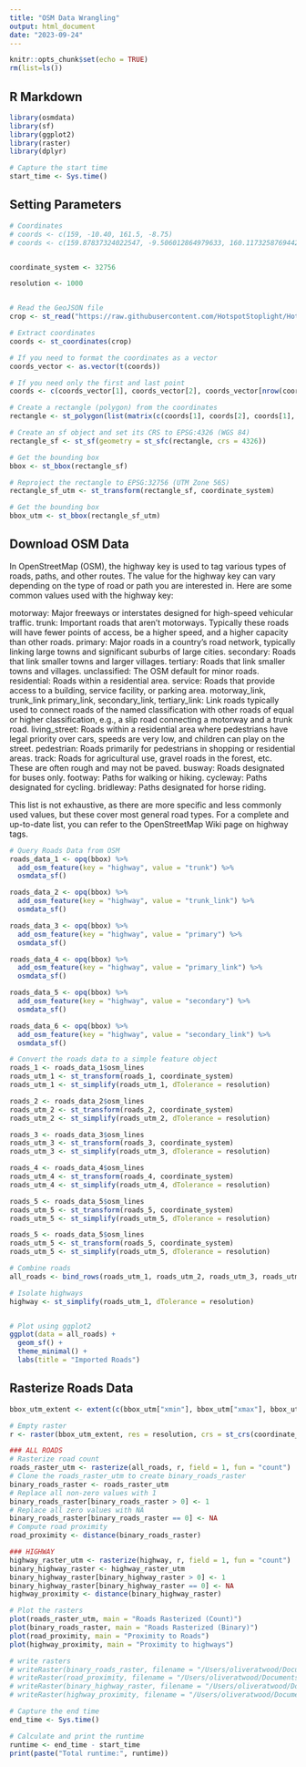 ```yaml
---
title: "OSM Data Wrangling"
output: html_document
date: "2023-09-24"
---
```


```r
knitr::opts_chunk$set(echo = TRUE)
rm(list=ls())
```

## R Markdown

```r
library(osmdata)
library(sf)
library(ggplot2)
library(raster)
library(dplyr)

# Capture the start time
start_time <- Sys.time()
```

## Setting Parameters
```r
# Coordinates
# coords <- c(159, -10.40, 161.5, -8.75)
# coords <- c(159.87837324022547, -9.506012864979633, 160.11732587694422, -9.365122938868943)


coordinate_system <- 32756

resolution <- 1000



```

```r
# Read the GeoJSON file
crop <- st_read("https://raw.githubusercontent.com/HotspotStoplight/HotspotStoplight/main/CropBoxes/CR_Crop4.geojson")

# Extract coordinates
coords <- st_coordinates(crop)

# If you need to format the coordinates as a vector
coords_vector <- as.vector(t(coords))

# If you need only the first and last point
coords <- c(coords_vector[1], coords_vector[2], coords_vector[nrow(coords) * 2 - 1], coords_vector[nrow(coords) * 2])

# Create a rectangle (polygon) from the coordinates
rectangle <- st_polygon(list(matrix(c(coords[1], coords[2], coords[1], coords[4], coords[3], coords[4], coords[3], coords[2], coords[1], coords[2]), ncol=2, byrow=TRUE)))

# Create an sf object and set its CRS to EPSG:4326 (WGS 84)
rectangle_sf <- st_sf(geometry = st_sfc(rectangle, crs = 4326))

# Get the bounding box
bbox <- st_bbox(rectangle_sf)

# Reproject the rectangle to EPSG:32756 (UTM Zone 56S)
rectangle_sf_utm <- st_transform(rectangle_sf, coordinate_system)

# Get the bounding box
bbox_utm <- st_bbox(rectangle_sf_utm)

```

## Download OSM Data

In OpenStreetMap (OSM), the highway key is used to tag various types of roads, paths, and other routes. The value for the highway key can vary depending on the type of road or path you are interested in. Here are some common values used with the highway key:

motorway: Major freeways or interstates designed for high-speed vehicular traffic.
trunk: Important roads that aren't motorways. Typically these roads will have fewer points of access, be a higher speed, and a higher capacity than other roads.
primary: Major roads in a country's road network, typically linking large towns and significant suburbs of large cities.
secondary: Roads that link smaller towns and larger villages.
tertiary: Roads that link smaller towns and villages.
unclassified: The OSM default for minor roads.
residential: Roads within a residential area.
service: Roads that provide access to a building, service facility, or parking area.
motorway_link, trunk_link primary_link, secondary_link, tertiary_link: Link roads typically used to connect roads of the named classification with other roads of equal or higher classification, e.g., a slip road connecting a motorway and a trunk road.
living_street: Roads within a residential area where pedestrians have legal priority over cars, speeds are very low, and children can play on the street.
pedestrian: Roads primarily for pedestrians in shopping or residential areas.
track: Roads for agricultural use, gravel roads in the forest, etc. These are often rough and may not be paved.
busway: Roads designated for buses only.
footway: Paths for walking or hiking.
cycleway: Paths designated for cycling.
bridleway: Paths designated for horse riding.

This list is not exhaustive, as there are more specific and less commonly used values, but these cover most general road types. For a complete and up-to-date list, you can refer to the OpenStreetMap Wiki page on highway tags.

```r
# Query Roads Data from OSM
roads_data_1 <- opq(bbox) %>%
  add_osm_feature(key = "highway", value = "trunk") %>%
  osmdata_sf()

roads_data_2 <- opq(bbox) %>%
  add_osm_feature(key = "highway", value = "trunk_link") %>%
  osmdata_sf()

roads_data_3 <- opq(bbox) %>%
  add_osm_feature(key = "highway", value = "primary") %>%
  osmdata_sf()

roads_data_4 <- opq(bbox) %>%
  add_osm_feature(key = "highway", value = "primary_link") %>%
  osmdata_sf()

roads_data_5 <- opq(bbox) %>%
  add_osm_feature(key = "highway", value = "secondary") %>%
  osmdata_sf()

roads_data_6 <- opq(bbox) %>%
  add_osm_feature(key = "highway", value = "secondary_link") %>%
  osmdata_sf()
```

```r
# Convert the roads data to a simple feature object
roads_1 <- roads_data_1$osm_lines
roads_utm_1 <- st_transform(roads_1, coordinate_system)
roads_utm_1 <- st_simplify(roads_utm_1, dTolerance = resolution)

roads_2 <- roads_data_2$osm_lines
roads_utm_2 <- st_transform(roads_2, coordinate_system)
roads_utm_2 <- st_simplify(roads_utm_2, dTolerance = resolution)

roads_3 <- roads_data_3$osm_lines
roads_utm_3 <- st_transform(roads_3, coordinate_system)
roads_utm_3 <- st_simplify(roads_utm_3, dTolerance = resolution)

roads_4 <- roads_data_4$osm_lines
roads_utm_4 <- st_transform(roads_4, coordinate_system)
roads_utm_4 <- st_simplify(roads_utm_4, dTolerance = resolution)

roads_5 <- roads_data_5$osm_lines
roads_utm_5 <- st_transform(roads_5, coordinate_system)
roads_utm_5 <- st_simplify(roads_utm_5, dTolerance = resolution)

roads_5 <- roads_data_5$osm_lines
roads_utm_5 <- st_transform(roads_5, coordinate_system)
roads_utm_5 <- st_simplify(roads_utm_5, dTolerance = resolution)

# Combine roads
all_roads <- bind_rows(roads_utm_1, roads_utm_2, roads_utm_3, roads_utm_4, roads_utm_5)

# Isolate highways
highway <- st_simplify(roads_utm_1, dTolerance = resolution)


# Plot using ggplot2
ggplot(data = all_roads) +
  geom_sf() +
  theme_minimal() +
  labs(title = "Imported Roads")


```

## Rasterize Roads Data
```r
bbox_utm_extent <- extent(c(bbox_utm["xmin"], bbox_utm["xmax"], bbox_utm["ymin"], bbox_utm["ymax"]))

# Empty raster
r <- raster(bbox_utm_extent, res = resolution, crs = st_crs(coordinate_system))

### ALL ROADS 
# Rasterize road count
roads_raster_utm <- rasterize(all_roads, r, field = 1, fun = "count")
# Clone the roads_raster_utm to create binary_roads_raster
binary_roads_raster <- roads_raster_utm
# Replace all non-zero values with 1
binary_roads_raster[binary_roads_raster > 0] <- 1
# Replace all zero values with NA
binary_roads_raster[binary_roads_raster == 0] <- NA
# Compute road proximity
road_proximity <- distance(binary_roads_raster)

### HIGHWAY
highway_raster_utm <- rasterize(highway, r, field = 1, fun = "count")
binary_highway_raster <- highway_raster_utm
binary_highway_raster[binary_highway_raster > 0] <- 1
binary_highway_raster[binary_highway_raster == 0] <- NA
highway_proximity <- distance(binary_highway_raster)

# Plot the rasters
plot(roads_raster_utm, main = "Roads Rasterized (Count)")
plot(binary_roads_raster, main = "Roads Rasterized (Binary)")
plot(road_proximity, main = "Proximity to Roads")
plot(highway_proximity, main = "Proximity to highways")

# write rasters
# writeRaster(binary_roads_raster, filename = "/Users/oliveratwood/Documents/GitHub/HotspotStoplight/R-scripts/data/roads_binary.tif", format = "GTiff", overwrite = TRUE)
# writeRaster(road_proximity, filename = "/Users/oliveratwood/Documents/GitHub/HotspotStoplight/R-scripts/data/roads_proximity.tif", format = "GTiff", overwrite = TRUE)
# writeRaster(binary_highway_raster, filename = "/Users/oliveratwood/Documents/GitHub/HotspotStoplight/R-scripts/data/highway_binary.tif", format = "GTiff", overwrite = TRUE)
# writeRaster(highway_proximity, filename = "/Users/oliveratwood/Documents/GitHub/HotspotStoplight/R-scripts/data/highway_proximity.tif", format = "GTiff", overwrite = TRUE)

```

```r
# Capture the end time
end_time <- Sys.time()

# Calculate and print the runtime
runtime <- end_time - start_time
print(paste("Total runtime:", runtime))
```


